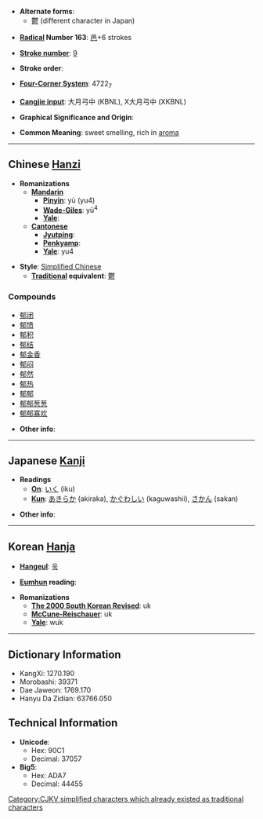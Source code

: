 * '''Alternate forms''':
**[[鬱]] (different character in Japan)

* '''[[Wiktionary:Chinese radical index| Radical]] Number 163''': [[Wiktionary:Chinese radical index 邑|邑]]+6 strokes

* '''[[Wiktionary:Chinese total strokes index|Stroke number]]''': [[Wiktionary:Chinese total strokes index 9|9]]

* '''Stroke order''': 

* '''[[Wiktionary:Chinese four corner index|Four-Corner System]]''': 4722<sub>7</sub>

* '''[[Wiktionary:Chinese Cangjie index|Cangjie input]]''': 大月弓中 (KBNL), X大月弓中 (XKBNL)

* '''Graphical Significance and Origin''': 

* '''Common Meaning''': sweet smelling, rich in [[aroma]]

----

== Chinese [[Hanzi]] ==

* '''Romanizations'''
** '''[[Mandarin]]'''
*** '''[[Pinyin]]''': yù (yu4)
*** '''[[Wade-Giles]]''': yü<sup>4</sup>
*** '''[[Yale]]''': 
** '''[[Cantonese]]'''
*** '''[[Jyutping]]''':
*** '''[[Penkyamp]]''': 
*** '''[[Yale]]''': yu4

* '''Style''': [[Simplified Chinese]] 
** '''[[Traditional Chinese|Traditional]] equivalent''': [[鬱]]

===Compounds===
*[[郁闭]]
*[[郁愤]]
*[[郁积]]
*[[郁结]]
*[[郁金香]]
*[[郁闷]]
*[[郁然]]
*[[郁热]]
*[[郁郁]]
*[[郁郁葱葱]]
*[[郁郁寡欢]]

* '''Other info''': 

----

== Japanese [[Kanji]] ==

* '''Readings'''
** '''[[On]]''': [[いく]] (iku)
** '''[[Kun]]''': [[あきらか]] (akiraka), [[かぐわしい]] (kaguwashii), [[さかん]] (sakan)

* '''Other info''':  

----

== Korean [[Hanja]] ==

* '''[[Hangeul]]''': [[욱]]

* '''[[Eumhun]] reading''': 

* '''Romanizations'''
** '''[[The 2000 South Korean Revised Romanization|The 2000 South Korean Revised]]''': uk
** '''[[McCune-Reischauer]]''': uk
** '''[[Yale]]''': wuk

----

== Dictionary Information ==

* KangXi: 1270.190
* Morobashi: 39371
* Dae Jaweon: 1769.170
* Hanyu Da Zidian: 63766.050

== Technical Information ==

* '''Unicode''':
** Hex: 90C1
** Decimal: 37057
* '''Big5''':
** Hex: ADA7
** Decimal: 44455

[[Category:CJKV simplified characters which already existed as traditional characters]]